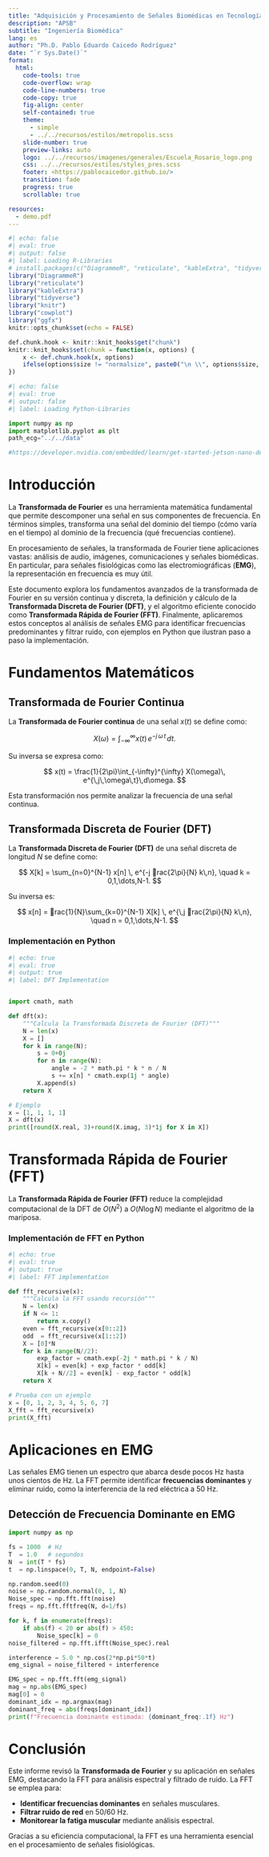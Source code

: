 ```yaml
---
title: "Adquisición y Procesamiento de Señales Biomédicas en Tecnologías de Borde"
description: "APSB"
subtitle: "Ingeniería Biomédica"
lang: es
author: "Ph.D. Pablo Eduardo Caicedo Rodríguez"
date: "`r Sys.Date()`"
format:
  html: 
    code-tools: true
    code-overflow: wrap
    code-line-numbers: true
    code-copy: true
    fig-align: center
    self-contained: true
    theme: 
      - simple
      - ../../recursos/estilos/metropolis.scss
    slide-number: true
    preview-links: auto
    logo: ../../recursos/imagenes/generales/Escuela_Rosario_logo.png
    css: ../../recursos/estilos/styles_pres.scss
    footer: <https://pablocaicedor.github.io/>
    transition: fade
    progress: true
    scrollable: true

resources:
  - demo.pdf
---
```


```r
#| echo: false
#| eval: true
#| output: false
#| label: Loading R-Libraries
# install.packages(c("DiagrammeR", "reticulate", "kableExtra", "tidyverse", "knitr", "cowplot", "ggfx"))
library("DiagrammeR")
library("reticulate")
library("kableExtra")
library("tidyverse")
library("knitr")
library("cowplot")
library("ggfx")
knitr::opts_chunk$set(echo = FALSE)

def.chunk.hook <- knitr::knit_hooks$get("chunk")
knitr::knit_hooks$set(chunk = function(x, options) {
    x <- def.chunk.hook(x, options)
    ifelse(options$size != "normalsize", paste0("\n \\", options$size, "\n\n", x, "\n\n \\normalsize"), x)
})
```

```python
#| echo: false
#| eval: true
#| output: false
#| label: Loading Python-Libraries

import numpy as np
import matplotlib.pyplot as plt
path_ecg="../../data"

#https://developer.nvidia.com/embedded/learn/get-started-jetson-nano-devkit#write

```


# Introducción

La **Transformada de Fourier** es una herramienta matemática fundamental que permite descomponer una señal en sus componentes de frecuencia. En términos simples, transforma una señal del dominio del tiempo (cómo varía en el tiempo) al dominio de la frecuencia (qué frecuencias contiene).

En procesamiento de señales, la transformada de Fourier tiene aplicaciones vastas: análisis de audio, imágenes, comunicaciones y señales biomédicas. En particular, para señales fisiológicas como las electromiográficas (**EMG**), la representación en frecuencia es muy útil. 

Este documento explora los fundamentos avanzados de la transformada de Fourier en su versión continua y discreta, la definición y cálculo de la **Transformada Discreta de Fourier (DFT)**, y el algoritmo eficiente conocido como **Transformada Rápida de Fourier (FFT)**. Finalmente, aplicaremos estos conceptos al análisis de señales EMG para identificar frecuencias predominantes y filtrar ruido, con ejemplos en Python que ilustran paso a paso la implementación.

# Fundamentos Matemáticos

## Transformada de Fourier Continua

La **Transformada de Fourier continua** de una señal $x(t)$ se define como:

$$
X(\omega) = \int_{-\infty}^{\infty} x(t)\, e^{-j\,\omega\,t}\,dt.
$$

Su inversa se expresa como:

$$
x(t) = \frac{1}{2\pi}\int_{-\infty}^{\infty} X(\omega)\, e^{\,j\,\omega\,t}\,d\omega.
$$

Esta transformación nos permite analizar la frecuencia de una señal continua.

## Transformada Discreta de Fourier (DFT)

La **Transformada Discreta de Fourier (DFT)** de una señal discreta de longitud $N$ se define como:

$$
X[k] = \sum_{n=0}^{N-1} x[n] \, e^{-j rac{2\pi}{N} k\,n}, \quad k = 0,1,\dots,N-1.
$$

Su inversa es:

$$
x[n] = rac{1}{N}\sum_{k=0}^{N-1} X[k] \, e^{\,j rac{2\pi}{N} k\,n}, \quad n = 0,1,\dots,N-1.
$$

### Implementación en Python

```python
#| echo: true
#| eval: true
#| output: true
#| label: DFT Implementation


import cmath, math

def dft(x):
    """Calcula la Transformada Discreta de Fourier (DFT)"""
    N = len(x)
    X = []
    for k in range(N):
        s = 0+0j  
        for n in range(N):
            angle = -2 * math.pi * k * n / N
            s += x[n] * cmath.exp(1j * angle)
        X.append(s)
    return X

# Ejemplo
x = [1, 1, 1, 1]
X = dft(x)
print([round(X.real, 3)+round(X.imag, 3)*1j for X in X])
```

# Transformada Rápida de Fourier (FFT)

La **Transformada Rápida de Fourier (FFT)** reduce la complejidad computacional de la DFT de $O(N^2)$ a $O(N\log N)$ mediante el algoritmo de la mariposa.

### Implementación de FFT en Python

```python
#| echo: true
#| eval: true
#| output: true
#| label: FFT implementation

def fft_recursive(x):
    """Calcula la FFT usando recursión"""
    N = len(x)
    if N <= 1:
        return x.copy()
    even = fft_recursive(x[0::2])
    odd  = fft_recursive(x[1::2])
    X = [0]*N
    for k in range(N//2):
        exp_factor = cmath.exp(-2j * math.pi * k / N)
        X[k] = even[k] + exp_factor * odd[k]
        X[k + N//2] = even[k] - exp_factor * odd[k]
    return X

# Prueba con un ejemplo
x = [0, 1, 2, 3, 4, 5, 6, 7]
X_fft = fft_recursive(x)
print(X_fft)
```

# Aplicaciones en EMG

Las señales EMG tienen un espectro que abarca desde pocos Hz hasta unos cientos de Hz. La FFT permite identificar **frecuencias dominantes** y eliminar ruido, como la interferencia de la red eléctrica a 50 Hz.

## Detección de Frecuencia Dominante en EMG

```python
import numpy as np

fs = 1000  # Hz
T  = 1.0   # segundos
N  = int(T * fs)
t  = np.linspace(0, T, N, endpoint=False)

np.random.seed(0)
noise = np.random.normal(0, 1, N)
Noise_spec = np.fft.fft(noise)
freqs = np.fft.fftfreq(N, d=1/fs)

for k, f in enumerate(freqs):
    if abs(f) < 20 or abs(f) > 450:
        Noise_spec[k] = 0
noise_filtered = np.fft.ifft(Noise_spec).real

interference = 5.0 * np.cos(2*np.pi*50*t)
emg_signal = noise_filtered + interference

EMG_spec = np.fft.fft(emg_signal)
mag = np.abs(EMG_spec)
mag[0] = 0
dominant_idx = np.argmax(mag)
dominant_freq = abs(freqs[dominant_idx])
print(f"Frecuencia dominante estimada: {dominant_freq:.1f} Hz")
```

# Conclusión

Este informe revisó la **Transformada de Fourier** y su aplicación en señales EMG, destacando la FFT para análisis espectral y filtrado de ruido. La FFT se emplea para:

- **Identificar frecuencias dominantes** en señales musculares.
- **Filtrar ruido de red** en 50/60 Hz.
- **Monitorear la fatiga muscular** mediante análisis espectral.

Gracias a su eficiencia computacional, la FFT es una herramienta esencial en el procesamiento de señales fisiológicas.
